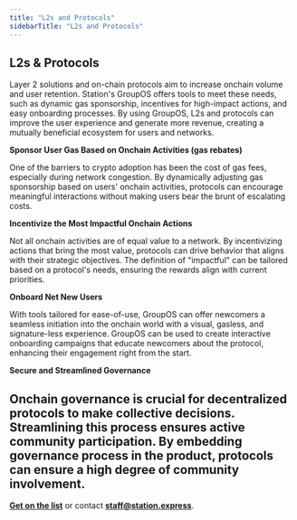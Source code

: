 ```yaml
---
title: "L2s and Protocols"
sidebarTitle: "L2s and Protocols"
---
```


## L2s & Protocols

Layer 2 solutions and on-chain protocols aim to increase onchain volume and user retention. Station's GroupOS offers tools to meet these needs, such as dynamic gas sponsorship, incentives for high-impact actions, and easy onboarding processes. By using GroupOS, L2s and protocols can improve the user experience and generate more revenue, creating a mutually beneficial ecosystem for users and networks.

**Sponsor User Gas Based on Onchain Activities (gas rebates)**

One of the barriers to crypto adoption has been the cost of gas fees, especially during network congestion. By dynamically adjusting gas sponsorship based on users' onchain activities, protocols can encourage meaningful interactions without making users bear the brunt of escalating costs.

**Incentivize the Most Impactful Onchain Actions**

Not all onchain activities are of equal value to a network. By incentivizing actions that bring the most value, protocols can drive behavior that aligns with their strategic objectives. The definition of "impactful" can be tailored based on a protocol's needs, ensuring the rewards align with current priorities.

**Onboard Net New Users**

With tools tailored for ease-of-use, GroupOS can offer newcomers a seamless initiation into the onchain world with a visual, gasless, and signature-less experience. GroupOS can be used to create interactive onboarding campaigns that educate newcomers about the protocol, enhancing their engagement right from the start.

**Secure and Streamlined Governance**

Onchain governance is crucial for decentralized protocols to make collective decisions. Streamlining this process ensures active community participation. By embedding governance process in the product, protocols can ensure a high degree of community involvement.
---

**[Get on the list](https://6vdcjqzyfj3.typeform.com/to/x3xer1Rs)** or contact **[staff@station.express](mailto:staff@station.express)**.


